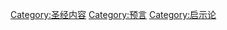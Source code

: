 {{Catmore}}

[[Category:圣经内容|Category:圣经内容]]
[[Category:预言|Category:预言]]
[[Category:启示论|Category:启示论]]